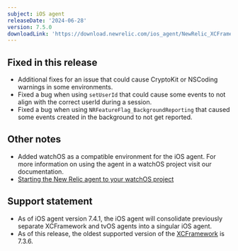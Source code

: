 ```yaml
---
subject: iOS agent
releaseDate: '2024-06-28'
version: 7.5.0
downloadLink: 'https://download.newrelic.com/ios_agent/NewRelic_XCFramework_Agent_7.5.0.zip'
---
```


## Fixed in this release

* Additional fixes for an issue that could cause CryptoKit or NSCoding warnings in some environments.
* Fixed a bug when using `setUserId` that could cause some events to not align with the correct userId during a session.
* Fixed a bug when using `NRFeatureFlag_BackgroundReporting` that caused some events created in the background to not get reported.


## Other notes

* Added watchOS as a compatible environment for the iOS agent. For more information on using the agent in a watchOS project visit our documentation. 
* [Starting the New Relic agent to your watchOS project](/docs/mobile-monitoring/new-relic-mobile-ios/watchOS/instrument-watchos) 

## Support statement

* As of iOS agent version 7.4.1, the iOS agent will consolidate previously separate XCFramework and tvOS agents into a singular iOS agent. 
* As of this release, the oldest supported version of the [XCFramework](/docs/release-notes/mobile-release-notes/ios-release-notes/xcframework-agent-736) is 7.3.6.